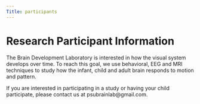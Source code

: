 ```yaml
---
Title: participants
---
```


# Research Participant Information

The Brain Development Laboratory is interested in how the visual system develops over time. To reach this goal, we use behavioral, EEG and MRI techniques to study how the infant, child and adult brain responds to motion and pattern.

If you are interested in participating in a study or having your child participate, please contact us at psubrainlab@gmail.com.

<!-- ## EEG Studies -->

<!-- EEG (Electroencephalogram) is a technique which allows the electrical signals in the brain to be recorded. In these studies we are recording the brain activity while the participants watch images on a computer monitor. The studies at our lab take approximately 1 hour.  -->

<!-- - We do not have an active study at this time -->

<!-- ## Behavioral Studies -->

<!-- ### Individual Differences in Motion Perceiption -->
<!-- In this study, participants will view black and white stripes and have to make a determination about what they see. In addition, participants will also complete some questionnaires. -->

<!-- Recruitment for this study takes place through the [Psychology Subject Pool](http://pennstate.sona-systems.com/) for students for Psych 100 and Psych 105. -->

<!-- ### Symmetry Sorting Study   -->
<!-- We are studying how the brain perceives symmetry in two-dimensions. Participants view a series of images and group them into similar categories. -->

<!-- - We do not have an active study at this time. -->

<!-- ### Detection of Optic Flow -->

<!-- In this study, participants view two images side by side on a computer screen and have to choose which one has coherent motion.  -->

<!-- - We do not have an active study at this time -->

<!-- ## MRI Studies -->
<!-- Functional Magnetic Resonance Imaging (fMRI) provides information about blood flow in the brain. This technique allows us to determine the areas of the brain that are active while viewing a particular stimuli.   -->

<!-- - We do not have an active study at this time.  -->